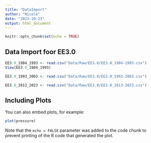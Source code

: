 ```yaml
---
title: "DataImport"
author: "Nicole"
date: "2023-10-23"
output: html_document
---
```


```r
knitr::opts_chunk$set(echo = TRUE)
```

## Data Import foor EE3.0

```r
EE3.0_1984_1993 <- read.csv("Data/Raw/EE3.0/EE3.0_1984-1993.csv")
View(EE3.0_1984_1993)

EE3.0_1993_2003 <- read.csv("Data/Raw/EE3.0/EE3.0_1993-2003.csv")

EE3.0_2013_2023 <- read.csv("Data/Raw/EE3.0/EE3.0_2013-2023.csv")
```

## Including Plots

You can also embed plots, for example:

```r
plot(pressure)
```

Note that the `echo = FALSE` parameter was added to the code chunk to prevent printing of the R code that generated the plot.
